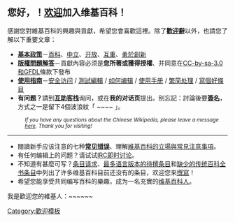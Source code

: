 <!--<noinclude><div style="text-align: center; font-size:150%">{{quote|如有人以任何理由提出[[WP:TFD|'''TFD''']]，請將此模板搬到[[User:Hillgentleman|'''我的''']]用户子頁面。}}</div></noinclude>-->

==您好，{{PAGENAME}}！[[Wikipedia:欢迎|欢迎]]加入维基百科！==
感謝您對維基百科的興趣與貢獻，希望您會喜歡這裡。除了[[WP:WELCOME|'''歡迎辭''']]以外，也請您了解以下重要文章：
*'''[[Wikipedia:五大支柱|基本政策]]'''－[[Wikipedia:不适合维基百科的文章|百科]]、[[Wikipedia:中性的观点|中立]]、[[Wikipedia:简明版权信息|开放]]、[[Wikipedia:文明|互重]]、[[Wikipedia:忽略所有规则|勇於創新]]
*'''[[Wikipedia:版权常见问题解答|版權問題解答]]'''－貢獻內容必须是'''您所著或獲得授權'''、并同意在[[WP:C|CC-by-sa-3.0和GFDL]]條款下發布
*'''[[Wikipedia:使用指南|使用指南]]'''－[[WP:VISIT|安全访问]]  / [[WP:SB|測試編輯]]  / [[WP:HEP|如何编辑]] / [[WP:HELP|使用手册]] / [[Help:中文维基百科的繁简处理|繁简处理]] / [[WP:改进条目|寫個好條目]]
*'''有问题？'''請到[[WP:VP|'''互助客栈''']]询问，或在'''我的对话页'''提出。别忘記：討論後要[[WP:SIG|'''簽名''']]，方式之一是留下4個波浪紋「 <nowiki>~~</nowiki><nowiki>~~</nowiki> 」。
:<small lang="en">''If you have any questions about the Chinese Wikipedia, please leave a message [[Wikipedia talk:Guestbook for non-Chinese-speakers|here]]. Thank you for visiting!''</small>
----
*閱讀新手应该注意的七种[[Wikipedia:避免常见错误|'''常见错误''']]、理解[[WP:KID|維基百科的立場與常見注意事項]]。
*有任何编辑上的问题？请试试[[WP:IRC|IRC即时讨论]]。
*不知道有甚麼可写？[[WP:RA|条目请求]]、[[WP:SA|最多语言版本的待撰条目]]和[[WPJ:MEA|缺少的传统百科全书条目]]中列出了许多维基百科目前还没有的条目，欢迎您来[[WP:NEW|撰寫]]！
*希望您能享受共同编写百科的樂趣，成为一名充實的[[WP:EDIANS|维基百科人]]。

我是歡迎您的維基人：~~<includeonly>~~</includeonly><noinclude>~~</noinclude></center>
</div>
<noinclude>{{Documentation}}</noinclude>


<noinclude>[[Category:歡迎模板]]</noinclude>
